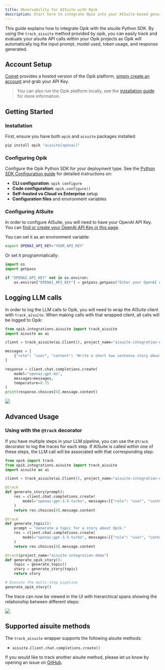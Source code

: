 ```yaml
---
title: Observability for AISuite with Opik
description: Start here to integrate Opik into your AISuite-based genai application for end-to-end LLM observability, unit testing, and optimization.
---
```


This guide explains how to integrate Opik with the aisuite Python SDK. By using the `track_aisuite` method provided by opik, you can easily track and evaluate your aisuite API calls within your Opik projects as Opik will automatically log the input prompt, model used, token usage, and response generated.

## Account Setup

[Comet](https://www.comet.com/site?from=llm&utm_source=opik&utm_medium=colab&utm_content=aisuite&utm_campaign=opik) provides a hosted version of the Opik platform, [simply create an account](https://www.comet.com/signup?from=llm&utm_source=opik&utm_medium=colab&utm_content=aisuite&utm_campaign=opik) and grab your API Key.

> You can also run the Opik platform locally, see the [installation guide](https://www.comet.com/docs/opik/self-host/overview/?from=llm&utm_source=opik&utm_medium=colab&utm_content=aisuite&utm_campaign=opik) for more information.

## Getting Started

### Installation

First, ensure you have both `opik` and `aisuite` packages installed:

```bash
pip install opik "aisuite[openai]"
```

### Configuring Opik

Configure the Opik Python SDK for your deployment type. See the [Python SDK Configuration guide](/tracing/sdk_configuration) for detailed instructions on:

- **CLI configuration**: `opik configure`
- **Code configuration**: `opik.configure()`
- **Self-hosted vs Cloud vs Enterprise** setup
- **Configuration files** and environment variables

### Configuring AISuite

In order to configure AISuite, you will need to have your OpenAI API Key. You can [find or create your OpenAI API Key in this page](https://platform.openai.com/settings/organization/api-keys).

You can set it as an environment variable:

```bash
export OPENAI_API_KEY="YOUR_API_KEY"
```

Or set it programmatically:

```python
import os
import getpass

if "OPENAI_API_KEY" not in os.environ:
    os.environ["OPENAI_API_KEY"] = getpass.getpass("Enter your OpenAI API key: ")
```

## Logging LLM calls

In order to log the LLM calls to Opik, you will need to wrap the AISuite client with `track_aisuite`. When making calls with that wrapped client, all calls will be logged to Opik:

```python
from opik.integrations.aisuite import track_aisuite
import aisuite as ai

client = track_aisuite(ai.Client(), project_name="aisuite-integration-demo")

messages = [
    {"role": "user", "content": "Write a short two sentence story about Opik."},
]

response = client.chat.completions.create(
    model="openai:gpt-4o",
    messages=messages,
    temperature=0.75
)
print(response.choices[0].message.content)
```

<Frame>
  <img src="/img/cookbook/aisuite_trace_cookbook.png" />
</Frame>

## Advanced Usage

### Using with the `@track` decorator

If you have multiple steps in your LLM pipeline, you can use the `@track` decorator to log the traces for each step. If AISuite is called within one of these steps, the LLM call will be associated with that corresponding step:

```python
from opik import track
from opik.integrations.aisuite import track_aisuite
import aisuite as ai

client = track_aisuite(ai.Client(), project_name="aisuite-integration-demo")

@track
def generate_story(prompt):
    res = client.chat.completions.create(
        model="openai:gpt-3.5-turbo", messages=[{"role": "user", "content": prompt}]
    )
    return res.choices[0].message.content

@track
def generate_topic():
    prompt = "Generate a topic for a story about Opik."
    res = client.chat.completions.create(
        model="openai:gpt-3.5-turbo", messages=[{"role": "user", "content": prompt}]
    )
    return res.choices[0].message.content

@track(project_name="aisuite-integration-demo")
def generate_opik_story():
    topic = generate_topic()
    story = generate_story(topic)
    return story

# Execute the multi-step pipeline
generate_opik_story()
```

The trace can now be viewed in the UI with hierarchical spans showing the relationship between different steps:

<Frame>
  <img src="/img/cookbook/aisuite_trace_decorator_cookbook.png" />
</Frame>

## Supported aisuite methods

The `track_aisuite` wrapper supports the following aisuite methods:

- `aisuite.Client.chat.completions.create()`

If you would like to track another aisuite method, please let us know by opening an issue on [GitHub](https://github.com/comet-ml/opik/issues).
